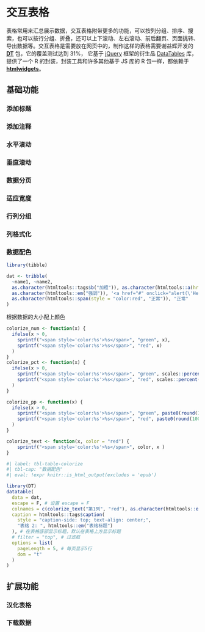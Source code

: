 # 交互表格 {#sec-interactive-tables}

表格常用来汇总展示数据，交互表格附带更多的功能，可以按列分组、排序、搜索，也可以按行分组、折叠，还可以上下滚动、左右滚动、前后翻页、页面挑转、导出数据等。交互表格是需要放在网页中的，制作这样的表格需要谢益辉开发的 [**DT**](https://github.com/rstudio/DT) 包，它的覆盖测试达到 31\%， 它基于 [jQuery](https://jquery.com/) 框架的衍生品 [DataTables](https://datatables.net/) 库，提供了一个 R 的封装，封装工具和许多其他基于 JS 库的 R 包一样，都依赖于 [**htmlwidgets**](https://github.com/ramnathv/htmlwidgets)。


## 基础功能 {#sec-table-basic}



### 添加标题 {#sec-table-title}


### 添加注释 {#sec-table-caption}



### 水平滚动 {#sec-table-scrollx}


### 垂直滚动 {#sec-table-scrolly}


### 数据分页 {#sec-table-pagination}



### 适应宽度 {#sec-table-autofill}


### 行列分组 {#sec-rowcolumn-group}



### 列格式化 {#sec-render-column}




### 数据配色 {#sec-colorize-column}


```r
library(tibble)

dat <- tribble(
  ~name1, ~name2,
  as.character(htmltools::tags$b("加粗")), as.character(htmltools::a(href = "https://rstudio.com", "超链")), # 支持超链接
  as.character(htmltools::em("强调")), '<a href="#" onclick="alert(\'Hello World\');">Hello</a>',
  as.character(htmltools::span(style = "color:red", "正常")), "正常"
)
```

根据数据的大小配上颜色

```r
colorize_num <- function(x) {
  ifelse(x > 0,
    sprintf("<span style='color:%s'>%s</span>", "green", x),
    sprintf("<span style='color:%s'>%s</span>", "red", x)
  )
}
colorize_pct <- function(x) {
  ifelse(x > 0,
    sprintf("<span style='color:%s'>%s</span>", "green", scales::percent(x, accuracy = 0.01)),
    sprintf("<span style='color:%s'>%s</span>", "red", scales::percent(x, accuracy = 0.01))
  )
}

colorize_pp <- function(x) {
  ifelse(x > 0,
    sprintf("<span style='color:%s'>%s</span>", "green", paste0(round(100*x, digits = 2), "PP")),
    sprintf("<span style='color:%s'>%s</span>", "red", paste0(round(100*x, digits = 2), "PP"))
  )
}

colorize_text <- function(x, color = "red") {
    sprintf("<span style='color:%s'>%s</span>", color, x )
}
```


```r
#| label: tbl-table-colorize
#| tbl-cap: "数据配色"
#| eval: !expr knitr::is_html_output(excludes = 'epub')

library(DT)
datatable(
  data = dat,
  escape = F, # 设置 escape = F
  colnames = c(colorize_text("第1列", "red"), as.character(htmltools::em("第2列"))),
  caption = htmltools::tags$caption(
    style = "caption-side: top; text-align: center;",
    "表格 2: ", htmltools::em("表格标题")
  ), # 在表格底部显示标题，默认在表格上方显示标题
  # filter = "top", # 过滤框
  options = list(
    pageLength = 5, # 每页显示5行
    dom = "t"
  )
)
```



## 扩展功能 {#sec-table-extend}


### 汉化表格 {#sec-table-chinese}


### 下载数据 {#sec-table-download}

